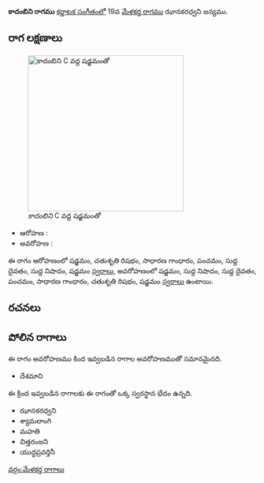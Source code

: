 {{Infobox ragam
	| name          	= కాదంబిని
	| synonym	    	= 
	| mela          	= 
	| chakra        	= 
	| janaka        	= 
	| type          	= షడవ
	| arohanam      	= {{svaraC|S|R2|G2|P|D1|N1|S'}} 
	| avarohanam    	= {{svaraC|S'|N1|D1|P|G2|R2|S}}
	| jeeva         	=
	| chhaya        	=
	| nyasa         	=
	| vishesha      	= 
	| equivalent  		= 
}}
{{కర్ణాటక సంగీత రాగాలు}}
'''కాదంబిని రాగము''' [[కర్ణాటక సంగీతం]]లో 19వ [[మేళకర్త రాగము]] ఝానకరధ్వని జన్యము. 


==రాగ లక్షణాలు==
[[Image:kadambini_kb2wiki.png|thumb|right|316px|''కాదంబిని'' C వద్ద షడ్జమంతో]]

* ఆరోహణ : {{svaraC|S|R2|G2|P|D1|N1|S'}} 
* అవరోహణ : {{svaraC|S'|N1|D1|P|G2|R2|S}}

ఈ రాగం ఆరోహణంలో షడ్జమం, చతుశృతి రిషభం, సాధారణ  గాంధారం, పంచమం, సుద్ద దైవతం, సుద్ద నిషాదం, షడ్జమం [[స్వరాలు]], అవరోహణంలో షడ్జమం, సుద్ద నిషాదం, సుద్ద దైవతం, పంచమం, సాధారణ  గాంధారం, చతుశృతి రిషభం, షడ్జమం [[స్వరాలు]] ఉంటాయి.

==రచనలు==



==పోలిన రాగాలు==
ఈ రాగం అవరోహణము కింద ఇవ్వబడిన రాగాల అవరోహణముతో సమానమైనది.
* దేశమాని

ఈ క్రింద ఇవ్వబడిన రాగాలకు ఈ రాగంతో ఒక్క స్వరస్థాన భేదం ఉన్నది.
* ఝానకరధ్వని
* శ్యామలాంగి
* మహతి
* చిత్తరంజని
* యుద్ధప్రవర్తినీ



[[వర్గం:మేళకర్త రాగాలు]]